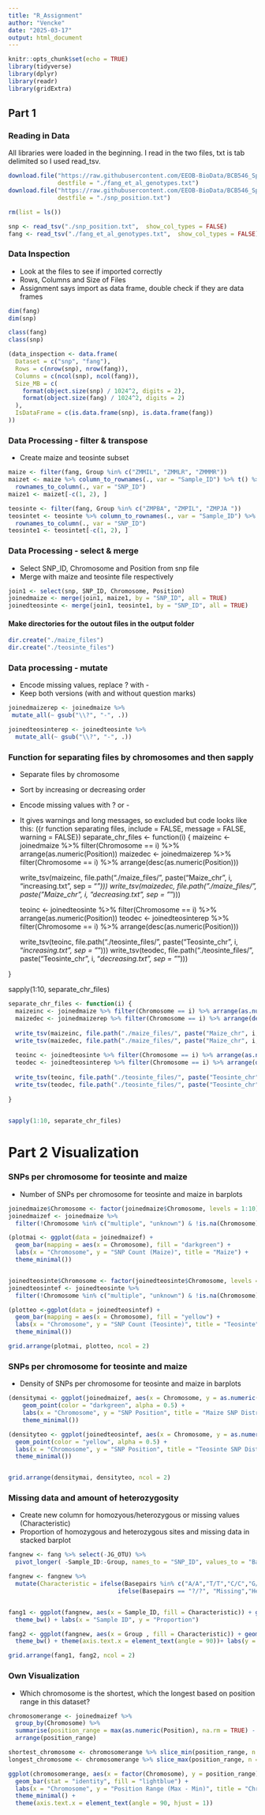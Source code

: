 ```yaml
---
title: "R_Assignment"
author: "Vencke"
date: "2025-03-17"
output: html_document
---
```


```r
knitr::opts_chunk$set(echo = TRUE)
library(tidyverse)
library(dplyr)
library(readr)
library(gridExtra)
```
## Part 1
### Reading in Data
All libraries were loaded in the beginning. I read in the two files, txt is tab delimited so I used read_tsv. 

```r
download.file("https://raw.githubusercontent.com/EEOB-BioData/BCB546_Spring2025/main/assignments/UNIX_Assignment/fang_et_al_genotypes.txt", 
              destfile = "./fang_et_al_genotypes.txt")
download.file("https://raw.githubusercontent.com/EEOB-BioData/BCB546_Spring2025/main/assignments/UNIX_Assignment/snp_position.txt", 
              destfile = "./snp_position.txt")

rm(list = ls())

snp <- read_tsv("./snp_position.txt",  show_col_types = FALSE)
fang <- read_tsv("./fang_et_al_genotypes.txt",  show_col_types = FALSE)
```

### Data Inspection
* Look at the files to see if imported correctly
* Rows, Columns and Size of Files
* Assignment says import as data frame, double check if they are data frames

```r
dim(fang)
dim(snp)

class(fang)
class(snp)

(data_inspection <- data.frame(
  Dataset = c("snp", "fang"),
  Rows = c(nrow(snp), nrow(fang)),
  Columns = c(ncol(snp), ncol(fang)),
  Size_MB = c(
    format(object.size(snp) / 1024^2, digits = 2),
    format(object.size(fang) / 1024^2, digits = 2)
  ),
  IsDataFrame = c(is.data.frame(snp), is.data.frame(fang))  
))
```

### Data Processing - filter & transpose
* Create maize and teosinte subset


```r
maize <- filter(fang, Group %in% c("ZMMIL", "ZMMLR", "ZMMMR"))
maizet <- maize %>% column_to_rownames(., var = "Sample_ID") %>% t() %>% as.data.frame() %>% 
  rownames_to_column(., var = "SNP_ID")
maize1 <- maizet[-c(1, 2), ]

teosinte <- filter(fang, Group %in% c("ZMPBA", "ZMPIL", "ZMPJA "))
teosintet <- teosinte %>% column_to_rownames(., var = "Sample_ID") %>% t() %>% as.data.frame() %>% 
  rownames_to_column(., var = "SNP_ID")
teosinte1 <- teosintet[-c(1, 2), ]
```

### Data Processing - select & merge 
* Select SNP_ID, Chromosome and Position from snp file 
* Merge with maize and teosinte file respectively

```r
join1 <- select(snp, SNP_ID, Chromosome, Position)
joinedmaize <- merge(join1, maize1, by = "SNP_ID", all = TRUE)
joinedteosinte <- merge(join1, teosinte1, by = "SNP_ID", all = TRUE)
```

#### Make directories for the outout files in the output folder 

```r
dir.create("./maize_files")
dir.create("./teosinte_files")
```

### Data processing - mutate 
* Encode missing values, replace ? with - 
* Keep both versions (with and without question marks)

```r
joinedmaizerep <- joinedmaize %>% 
 mutate_all(~ gsub("\\?", "-", .))

joinedteosinterep <- joinedteosinte %>% 
  mutate_all(~ gsub("\\?", "-", .))
```


### Function for separating files by chromosomes and then sapply
* Separate files by chromosome
* Sort by increasing or decreasing order
* Encode missing values with ? or -
* It gives warnings and long messages, so excluded but code looks like this:
({r function separating files, include = FALSE, message = FALSE, warning = FALSE})
separate_chr_files <- function(i) {
  maizeinc <- joinedmaize %>% filter(Chromosome == i) %>% arrange(as.numeric(Position))
  maizedec <- joinedmaizerep %>% filter(Chromosome == i) %>% arrange(desc(as.numeric(Position)))
  
  write_tsv(maizeinc, file.path("./maize_files/", paste("Maize_chr", i, "increasing.txt", sep = "_")))
  write_tsv(maizedec, file.path("./maize_files/", paste("Maize_chr", i, "decreasing.txt", sep = "_")))
  
  teoinc <- joinedteosinte %>% filter(Chromosome == i) %>% arrange(as.numeric(Position))
  teodec <- joinedteosinterep %>% filter(Chromosome == i) %>% arrange(desc(as.numeric(Position)))
  
  write_tsv(teoinc, file.path("./teosinte_files/", paste("Teosinte_chr", i, "_increasing.txt", sep = "_")))
  write_tsv(teodec, file.path("./teosinte_files/", paste("Teosinte_chr", i, "_decreasing.txt", sep = "_")))
 
}


sapply(1:10, separate_chr_files)


```r
separate_chr_files <- function(i) {
  maizeinc <- joinedmaize %>% filter(Chromosome == i) %>% arrange(as.numeric(Position))
  maizedec <- joinedmaizerep %>% filter(Chromosome == i) %>% arrange(desc(as.numeric(Position)))
  
  write_tsv(maizeinc, file.path("./maize_files/", paste("Maize_chr", i, "increasing.txt", sep = "_")))
  write_tsv(maizedec, file.path("./maize_files/", paste("Maize_chr", i, "decreasing.txt", sep = "_")))
  
  teoinc <- joinedteosinte %>% filter(Chromosome == i) %>% arrange(as.numeric(Position))
  teodec <- joinedteosinterep %>% filter(Chromosome == i) %>% arrange(desc(as.numeric(Position)))
  
  write_tsv(teoinc, file.path("./teosinte_files/", paste("Teosinte_chr", i, "_increasing.txt", sep = "_")))
  write_tsv(teodec, file.path("./teosinte_files/", paste("Teosinte_chr", i, "_decreasing.txt", sep = "_")))
 
}


sapply(1:10, separate_chr_files)

```



# Part 2 Visualization

### SNPs per chromosome for teosinte and maize 
* Number of SNPs per chromosome for teosinte and maize in barplots

```r
joinedmaize$Chromosome <- factor(joinedmaize$Chromosome, levels = 1:10)
joinedmaizef <- joinedmaize %>%
  filter(!Chromosome %in% c("multiple", "unknown") & !is.na(Chromosome))

(plotmai <- ggplot(data = joinedmaizef) + 
  geom_bar(mapping = aes(x = Chromosome), fill = "darkgreen") +
  labs(x = "Chromosome", y = "SNP Count (Maize)", title = "Maize") +
  theme_minimal())


joinedteosinte$Chromosome <- factor(joinedteosinte$Chromosome, levels = 1:10)
joinedteosintef <- joinedteosinte %>%
  filter(!Chromosome %in% c("multiple", "unknown") & !is.na(Chromosome))

(plotteo <-ggplot(data = joinedteosintef) + 
  geom_bar(mapping = aes(x = Chromosome), fill = "yellow") +
  labs(x = "Chromosome", y = "SNP Count (Teosinte)", title = "Teosinte") +
  theme_minimal())

grid.arrange(plotmai, plotteo, ncol = 2)

```
### SNPs per chromosome for teosinte and maize 
* Density of SNPs per chromosome for teosinte and maize in barplots


```r
(densitymai <- ggplot(joinedmaizef, aes(x = Chromosome, y = as.numeric(Position))) +
    geom_point(color = "darkgreen", alpha = 0.5) +
    labs(x = "Chromosome", y = "SNP Position", title = "Maize SNP Distribution") +
    theme_minimal())

(densityteo <- ggplot(joinedteosintef, aes(x = Chromosome, y = as.numeric(Position))) +
  geom_point(color = "yellow", alpha = 0.5) +
  labs(x = "Chromosome", y = "SNP Position", title = "Teosinte SNP Distribution") +
  theme_minimal())


grid.arrange(densitymai, densityteo, ncol = 2)

```

### Missing data and amount of heterozygosity 
* Create new column for homozyous/heterozygous or missing values (Characteristic) 
* Proportion of homozygous and heterozygous sites and missing data in stacked barplot

```r
fangnew <- fang %>% select(-JG_OTU) %>% 
  pivot_longer( -Sample_ID:-Group, names_to = "SNP_ID", values_to = "Basepairs")

fangnew <- fangnew %>% 
  mutate(Characteristic = ifelse(Basepairs %in% c("A/A","T/T","C/C","G/G"), "Homozygous", 
                               ifelse(Basepairs == "?/?", "Missing","Heterozygous")))


fang1 <- ggplot(fangnew, aes(x = Sample_ID, fill = Characteristic)) + geom_bar(position = "fill") + 
  theme_bw() + labs(x = "Sample ID", y = "Proportion")

fang2 <- ggplot(fangnew, aes(x = Group , fill = Characteristic)) + geom_bar(position = "fill") + 
  theme_bw() + theme(axis.text.x = element_text(angle = 90))+ labs(y = "Proportion")

grid.arrange(fang1, fang2, ncol = 2)
```


### Own Visualization
* Which chromosome is the shortest, which the longest based on position range in this dataset?

```r
chromosomerange <- joinedmaizef %>%
  group_by(Chromosome) %>%
  summarise(position_range = max(as.numeric(Position), na.rm = TRUE) - min(as.numeric(Position), na.rm = TRUE)) %>%
  arrange(position_range)

shortest_chromosome <- chromosomerange %>% slice_min(position_range, n = 1)
longest_chromosome <- chromosomerange %>% slice_max(position_range, n = 1)

ggplot(chromosomerange, aes(x = factor(Chromosome), y = position_range)) +
  geom_bar(stat = "identity", fill = "lightblue") +
  labs(x = "Chromosome", y = "Position Range (Max - Min)", title = "Chromosome Position Ranges") +
  theme_minimal() +
  theme(axis.text.x = element_text(angle = 90, hjust = 1))

```


